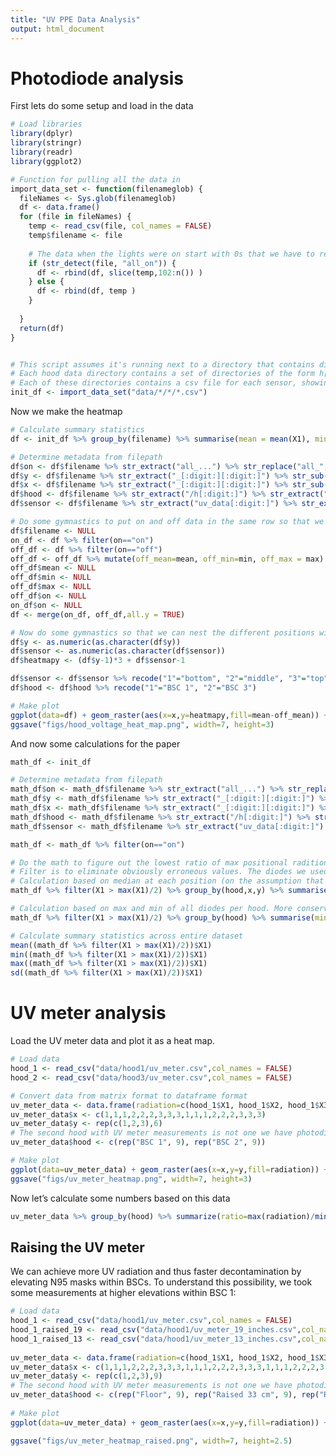 ```yaml
---
title: "UV PPE Data Analysis"
output: html_document
---
```


# Photodiode analysis

First lets do some setup and load in the data

```r
# Load libraries
library(dplyr)
library(stringr)
library(readr)
library(ggplot2)

# Function for pulling all the data in
import_data_set <- function(filenameglob) {
  fileNames <- Sys.glob(filenameglob)
  df <- data.frame()
  for (file in fileNames) {
    temp <- read_csv(file, col_names = FALSE)
    temp$filename <- file
    
    # The data when the lights were on start with 0s that we have to remove
    if (str_detect(file, "all_on")) {
      df <- rbind(df, slice(temp,102:n()) )  
    } else {
      df <- rbind(df, temp )
    }
    
  }
  return(df)
}


# This script assumes it's running next to a directory that contains directories containing data for each hood
# Each hood data directory contains a set of directories of the form h[hood number]_[x_coordinate][y_coordinate]_all_[on/off, indicating whether UV lights were on or off]
# Each of these directories contains a csv file for each sensor, showing its voltage over a series of time points
init_df <- import_data_set("data/*/*/*.csv")

```

Now we make the heatmap

```r
# Calculate summary statistics
df <- init_df %>% group_by(filename) %>% summarise(mean = mean(X1), min=min(X1), max=max(X1))

# Determine metadata from filepath
df$on <- df$filename %>% str_extract("all_...") %>% str_replace("all_", "") %>% str_replace("/","")
df$y <- df$filename %>% str_extract("_[:digit:][:digit:]") %>% str_sub(3,3)
df$x <- df$filename %>% str_extract("_[:digit:][:digit:]") %>% str_sub(2,2)
df$hood <- df$filename %>% str_extract("/h[:digit:]") %>% str_extract("[:digit:]")
df$sensor <- df$filename %>% str_extract("uv_data[:digit:]") %>% str_extract("[:digit:]")

# Do some gymnastics to put on and off data in the same row so that we can easily subtract out the off data (since we assume that's the baseline voltage that is not due to the UV lights)
df$filename <- NULL
on_df <- df %>% filter(on=="on")
off_df <- df %>% filter(on=="off")
off_df <- off_df %>% mutate(off_mean=mean, off_min=min, off_max = max)
off_df$mean <- NULL
off_df$min <- NULL
off_df$max <- NULL
off_df$on <- NULL
on_df$on <- NULL
df <- merge(on_df, off_df,all.y = TRUE)

# Now do some gymnastics so that we can nest the different positions within the heatmap
df$y <- as.numeric(as.character(df$y))
df$sensor <- as.numeric(as.character(df$sensor))
df$heatmapy <- (df$y-1)*3 + df$sensor-1

df$sensor <- df$sensor %>% recode("1"="bottom", "2"="middle", "3"="top")
df$hood <- df$hood %>% recode("1"="BSC 1", "2"="BSC 3")

# Make plot
ggplot(data=df) + geom_raster(aes(x=x,y=heatmapy,fill=mean-off_mean)) + theme_classic() + scale_fill_continuous("Mean voltage", type = "viridis")  + geom_vline(xintercept = 1.5) + geom_vline(xintercept = 2.5) + geom_hline(yintercept = 5.48) + geom_hline(yintercept = 2.48)  + facet_wrap(~hood) + theme(axis.title = element_blank(), axis.text = element_blank(), axis.ticks = element_blank(), axis.line = element_blank())
ggsave("figs/hood_voltage_heat_map.png", width=7, height=3)
```

And now some calculations for the paper

```r

math_df <- init_df 

# Determine metadata from filepath
math_df$on <- math_df$filename %>% str_extract("all_...") %>% str_replace("all_", "") %>% str_replace("/","")
math_df$y <- math_df$filename %>% str_extract("_[:digit:][:digit:]") %>% str_sub(3,3)
math_df$x <- math_df$filename %>% str_extract("_[:digit:][:digit:]") %>% str_sub(2,2)
math_df$hood <- math_df$filename %>% str_extract("/h[:digit:]") %>% str_extract("[:digit:]")
math_df$sensor <- math_df$filename %>% str_extract("uv_data[:digit:]") %>% str_extract("[:digit:]")

math_df <- math_df %>% filter(on=="on")

# Do the math to figure out the lowest ratio of max positional radition to lowest.
# Filter is to eliminate obviously erroneous values. The diodes we used were a little flakey.
# Calculation based on median at each position (on the assumption that some diodes are probably flakey)
math_df %>% filter(X1 > max(X1)/2) %>% group_by(hood,x,y) %>% summarise(median=median(X1)) %>% group_by(hood) %>% summarise(max(median)/min(median))

# Calculation based on max and min of all diodes per hood. More conservative.
math_df %>% filter(X1 > max(X1)/2) %>% group_by(hood) %>% summarise(min=min(X1), max=max(X1), ratio=max(X1)/min(X1))

# Calculate summary statistics across entire dataset
mean((math_df %>% filter(X1 > max(X1)/2))$X1)
min((math_df %>% filter(X1 > max(X1)/2))$X1)
max((math_df %>% filter(X1 > max(X1)/2))$X1)
sd((math_df %>% filter(X1 > max(X1)/2))$X1)
```

# UV meter analysis

Load the UV meter data and plot it as a heat map.

```r
# Load data
hood_1 <- read_csv("data/hood1/uv_meter.csv",col_names = FALSE)
hood_2 <- read_csv("data/hood3/uv_meter.csv",col_names = FALSE)

# Convert data from matrix format to dataframe format
uv_meter_data <- data.frame(radiation=c(hood_1$X1, hood_1$X2, hood_1$X3, hood_2$X1, hood_2$X2, hood_2$X3))
uv_meter_data$x <- c(1,1,1,2,2,2,3,3,3,1,1,1,2,2,2,3,3,3)
uv_meter_data$y <- rep(c(1,2,3),6)
# The second hood with UV meter measurements is not one we have photodiode measurments for 
uv_meter_data$hood <- c(rep("BSC 1", 9), rep("BSC 2", 9))

# Make plot
ggplot(data=uv_meter_data) + geom_raster(aes(x=x,y=y,fill=radiation)) + theme_classic() + scale_fill_continuous(expression(atop("UV radiation",~(paste(mu,W)/cm^2))), type = "viridis")  + facet_wrap(~hood) + theme(axis.title = element_blank(), axis.text = element_blank(), axis.ticks = element_blank(), axis.line = element_blank()) + geom_text(aes(x=x,y=y,label=radiation), color="black")
ggsave("figs/uv_meter_heatmap.png", width=7, height=3)
```

Now let's calculate some numbers based on this data

```r
uv_meter_data %>% group_by(hood) %>% summarize(ratio=max(radiation)/min(radiation), min=min(radiation))
```

## Raising the UV meter

We can achieve more UV radiation and thus faster decontamination by elevating N95 masks within BSCs. To understand this possibility, we took some measurements at higher elevations within BSC 1:

```r
# Load data
hood_1 <- read_csv("data/hood1/uv_meter.csv",col_names = FALSE)
hood_1_raised_19 <- read_csv("data/hood1/uv_meter_19_inches.csv",col_names = FALSE)
hood_1_raised_13 <- read_csv("data/hood1/uv_meter_13_inches.csv",col_names = FALSE)
  
uv_meter_data <- data.frame(radiation=c(hood_1$X1, hood_1$X2, hood_1$X3, hood_1_raised_13$X1, hood_1_raised_13$X2, hood_1_raised_13$X3, hood_1_raised_19$X1, hood_1_raised_19$X2, hood_1_raised_19$X3))
uv_meter_data$x <- c(1,1,1,2,2,2,3,3,3,1,1,1,2,2,2,3,3,3,1,1,1,2,2,2,3,3,3)
uv_meter_data$y <- rep(c(1,2,3),9)
# The second hood with UV meter measurements is not one we have photodiode measurments for 
uv_meter_data$hood <- c(rep("Floor", 9), rep("Raised 33 cm", 9), rep("Raised 48 cm", 9))
  
# Make plot
ggplot(data=uv_meter_data) + geom_raster(aes(x=x,y=y,fill=radiation)) + theme_classic() + scale_fill_continuous(expression(atop("UV radiation",~(paste(mu,W)/cm^2))), type = "viridis")  + facet_wrap(~hood) + theme(axis.title = element_blank(), axis.text = element_blank(), axis.ticks = element_blank(), axis.line = element_blank()) + geom_text(aes(x=x,y=y,label=radiation), color="black")

ggsave("figs/uv_meter_heatmap_raised.png", width=7, height=2.5)
```
